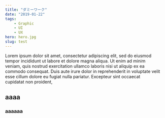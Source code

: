 ```yaml
---
title: "ダミーワーク"
date: "2019-01-22"
tags: 
    - Graphic
    - UI
    - UX
hero: hero.jpg
slug: test
---
```

Lorem ipsum dolor sit amet, consectetur adipiscing elit, sed do eiusmod tempor incididunt ut labore et dolore magna aliqua. Ut enim ad minim veniam, quis nostrud exercitation ullamco laboris nisi ut aliquip ex ea commodo consequat. Duis aute irure dolor in reprehenderit in voluptate velit esse cillum dolore eu fugiat nulla pariatur. Excepteur sint occaecat cupidatat non proident,

## aaaa
### aaaaaa